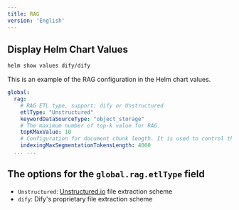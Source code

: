 ```yaml
---
title: RAG
version: 'English'
---
```


## Display Helm Chart Values
```bash
helm show values dify/dify
```

This is an example of the RAG configuration in the Helm chart values.
```yaml
global:
  rag:
    # RAG ETL type, support: dify or Unstructured
    etlType: "Unstructured"
    keywordDataSourceType: "object_storage"
    # The maximum number of top-k value for RAG.
    topKMaxValue: 10
    # Configuration for document chunk length. It is used to control the size of text segments when processing long documents.
    indexingMaxSegmentationTokensLength: 4000
  ... ...
```

## The options for the `global.rag.etlType` field
- `Unstructured`: [Unstructured.io](https://unstructured.io/) file extraction scheme
- `dify`: Dify's proprietary file extraction scheme
